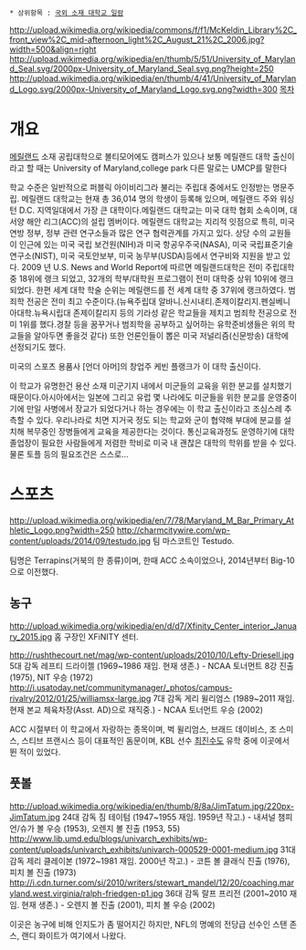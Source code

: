  * 상위항목 : [[국외 소재 대학교 일람]]

http://upload.wikimedia.org/wikipedia/commons/f/f1/McKeldin_Library%2C_front_view%2C_mid-afternoon_light%2C_August_21%2C_2006.jpg?width=500&align=right
http://upload.wikimedia.org/wikipedia/en/thumb/5/51/University_of_Maryland_Seal.svg/2000px-University_of_Maryland_Seal.svg.png?height=250
http://upload.wikimedia.org/wikipedia/en/thumb/4/41/University_of_Maryland_Logo.svg/2000px-University_of_Maryland_Logo.svg.png?width=300
[[목차]]
= 개요 =
[[메릴랜드]] 소재 공립대학으로 볼티모어에도 캠퍼스가 있으나 보통 메릴랜드 대학 출신이라고 할 때는 University of Maryland,college park 다른 말로는 UMCP를 말한다

학교 수준은 일반적으로 퍼블릭 아이비리그라 불리는 주립대 중에서도 인정받는 명문주립. 메릴랜드 대학교는 현재 총 36,014 명의 학생이 등록해 있으며, 메릴랜드 주와 워싱턴 D.C. 지역일대에서 가장 큰 대학이다.메릴랜드 대학교는 미국 대학 협회 소속이며, 대서양 해안 리그(ACC)의 설립 멤버이다. 메릴랜드 대학교는 지리적 잇점으로 특히, 미국 연방 정부, 정부 관련 연구소들과 많은 연구 협력관계를 가지고 있다. 상당 수의 교원들이 인근에 있는 미국 국립 보건원(NIH)과 미국 항공우주국(NASA), 미국 국립표준기술연구소(NIST), 미국 국토안보부, 미국 농무부(USDA)등에서 연구비와 지원을 받고 있다. 2009 년 U.S. News and World Report에 따르면 메릴랜드대학은 전미 주립대학중 18위에 랭크 되었고, 32개의 학부/대학원 프로그램이 전미 대학중 상위 10위에 랭크되었다. 한편 세계 대학 학술 순위는 메릴랜드를 전 세계 대학 중 37위에 랭크하였다. 범죄학 전공은 전미 최고 수준이다.(뉴욕주립대 알바니.신시내티.존제이칼리지.펜실베니아대학.뉴욕시립대 존제이칼리지 등의 기라성 같은 학교들을 제치고 범죄학 전공으로 전미 1위를 했다.경찰 등을 꿈꾸거나 범죄학을 공부하고 싶어하는 유학준비생들은 위의 학교들을 알아두면 좋을것 같다) 또한 언론인들이 뽑은 미국 저널리즘(신문방송) 대학에 선정되기도 했다.

미국의 스포츠 용품사 [언더 아머]의 창업주 케빈 플랭크가 이 대학 출신이다. 

이 학교가 유명한건 용산 소재 미군기지 내에서 미군들의 교육을 위한 분교를 설치했기 때문이다.아시아에서는 일본에 그리고 유럽 몇 나라에도 미군들을 위한 분교를 운영중이기에 만일 사병에서 장교가 되었다거나 하는 경우에는 이 학교 출신이라고 조심스레 추측할 수 있다. 우리나라로 치면 지거국 정도 되는 학교와 군이 협약해 부대에 분교를 설치해 복무중인 장병들에게 교육을 제공한다는 것이다. 통신교육과정도 운영하기에 대학졸업장이 필요한 사람들에게 저렴한 학비로 미국 내 괜찮은 대학의 학위를 받을 수 있다.물론 토플 등의 필요조건은 스스로... 

= 스포츠 =
http://upload.wikimedia.org/wikipedia/en/7/78/Maryland_M_Bar_Primary_Athletic_Logo.png?width=250
http://charmcitywire.com/wp-content/uploads/2014/09/testudo.jpg
팀 마스코트인 Testudo.

팀명은 Terrapins(거북의 한 종류)이며, 한때 ACC 소속이었으나, 2014년부터 Big-10으로 이전했다.

== 농구 ==
http://upload.wikimedia.org/wikipedia/en/d/d7/Xfinity_Center_interior_January_2015.jpg
홈 구장인 XFiNITY 센터.

http://rushthecourt.net/mag/wp-content/uploads/2010/10/Lefty-Driesell.jpg
5대 감독 레프티 드라이젤 (1969~1986 재임. 현재 생존.) - NCAA 토너먼트 8강 진출 (1975), NIT 우승 (1972)
http://i.usatoday.net/communitymanager/_photos/campus-rivalry/2012/01/25/williamsx-large.jpg
7대 감독 게리 윌리엄스 (1989~2011 재임. 현재 본교 체육차장(Asst. AD)으로 재직중.) - NCAA 토너먼트 우승 (2002)

ACC 시절부터 이 학교에서 자랑하는 종목이며, 벅 윌리엄스, 브래드 데이비스, 조 스미스, 스티브 프랜시스 등이 대표적인 돔문이며, KBL 선수 [[최진수]]도 유학 중에 이곳에서 뛴 적이 있었다.

== 풋볼 ==
http://upload.wikimedia.org/wikipedia/en/thumb/8/8a/JimTatum.jpg/220px-JimTatum.jpg
24대 감독 짐 테이텀 (1947~1955 재임. 1959년 작고.) - 내셔널 챔피언/슈가 볼 우승 (1953), 오렌지 볼 진출 (1953, 55)
http://www.lib.umd.edu/blogs/univarch_exhibits/wp-content/uploads/univarch_exhibits/univarch-000529-0001-medium.jpg
31대 감독 제리 클레이본 (1972~1981 재임. 2000년 작고.) - 코튼 볼 클래식 진출 (1976), 피치 볼 진출 (1973)
http://i.cdn.turner.com/si/2010/writers/stewart_mandel/12/20/coaching.maryland.west.virginia/ralph-friedgen-p1.jpg
36대 감독 랄프 프리전 (2001~2010 재임. 현재 생존.) - 오렌지 볼 진출 (2001), 피치 볼 우승 (2002)

이곳은 농구에 비해 인지도가 좀 떨어지긴 하지만, NFL의 명예의 전당급 선수인 스탠 존스, 랜디 화이트가 여기에서 나왔다.

